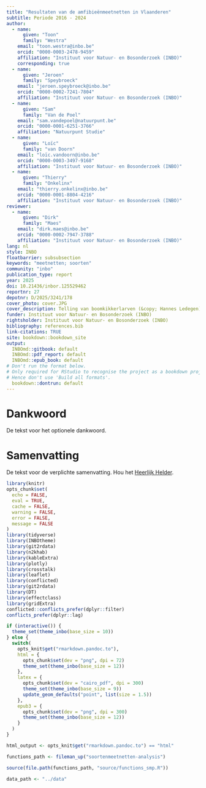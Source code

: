 ```yaml
---
title: "Resultaten van de amfibieënmeetnetten in Vlaanderen"
subtitle: Periode 2016 - 2024
author:
  - name:
      given: "Toon"
      family: "Westra"
    email: "toon.westra@inbo.be"
    orcid: "0000-0003-2478-9459"
    affiliation: "Instituut voor Natuur- en Bosonderzoek (INBO)"
    corresponding: true
  - name:
      given: "Jeroen"
      family: "Speybroeck"
    email: "jeroen.speybroeck@inbo.be"
    orcid: "0000-0002-7241-7804"
    affiliation: "Instituut voor Natuur- en Bosonderzoek (INBO)"
  - name:
      given: "Sam"
      family: "Van de Poel"
    email: "sam.vandepoel@natuurpunt.be"
    orcid: "0000-0001-6251-3766"
    affiliation: "Natuurpunt Studie"
  - name:
      given: "Loïc"
      family: "van Doorn"
    email: "loïc.vandoorn@inbo.be"
    orcid: "0000-0003-3497-9168"
    affiliation: "Instituut voor Natuur- en Bosonderzoek (INBO)"
  - name:
      given: "Thierry"
      family: "Onkelinx"
    email: "thierry.onkelinx@inbo.be"
    orcid: "0000-0001-8804-4216"
    affiliation: "Instituut voor Natuur- en Bosonderzoek (INBO)"
reviewer:
  - name:
      given: "Dirk"
      family: "Maes"
    email: "dirk.maes@inbo.be"
    orcid: "0000-0002-7947-3788"
    affiliation: "Instituut voor Natuur- en Bosonderzoek (INBO)"
lang: nl
style: INBO
floatbarrier: subsubsection
keywords: "meetnetten; soorten"
community: "inbo"
publication_type: report
year: 2025
doi: 10.21436/inbor.125529462
reportnr: 27
depotnr: D/2025/3241/178
cover_photo: cover.JPG
cover_description: Telling van boomkikkerlarven (&copy; Hannes Ledegen)
funder: Instituut voor Natuur- en Bosonderzoek (INBO)
rightsholder: Instituut voor Natuur- en Bosonderzoek (INBO)
bibliography: references.bib
link-citations: TRUE
site: bookdown::bookdown_site
output:
  INBOmd::gitbook: default
  INBOmd::pdf_report: default
  INBOmd::epub_book: default
# Don't run the format below.
# Only required for RStudio to recognise the project as a bookdown project.
# Hence don't use 'Build all formats'.
  bookdown::dontrun: default
---
```


# Dankwoord {.unnumbered}

De tekst voor het optionele dankwoord.

# Samenvatting {.unnumbered}

<!-- description: start -->

De tekst voor de verplichte samenvatting.
Hou het [Heerlijk Helder](https://overheid.vlaanderen.be/communicatie/heerlijk-helder).
<!-- description: end -->

```r
library(knitr)
opts_chunk$set(
  echo = FALSE,
  eval = TRUE,
  cache = FALSE,
  warning = FALSE,
  error = FALSE,
  message = FALSE
)
library(tidyverse)
library(INBOtheme)
library(git2rdata)
library(n2khab)
library(kableExtra)
library(plotly)
library(crosstalk)
library(leaflet)
library(conflicted)
library(git2rdata)
library(DT)
library(effectclass)
library(gridExtra)
conflicted::conflicts_prefer(dplyr::filter)
conflicts_prefer(dplyr::lag)

if (interactive()) {
  theme_set(theme_inbo(base_size = 10))
} else {
  switch(
    opts_knit$get("rmarkdown.pandoc.to"),
    html = {
      opts_chunk$set(dev = "png", dpi = 72)
      theme_set(theme_inbo(base_size = 12))
    },
    latex = {
      opts_chunk$set(dev = "cairo_pdf", dpi = 300)
      theme_set(theme_inbo(base_size = 9))
      update_geom_defaults("point", list(size = 1.5))
    },
    epub3 = {
      opts_chunk$set(dev = "png", dpi = 300)
      theme_set(theme_inbo(base_size = 12))
    }
  )
}
```

```r
html_output <- opts_knit$get("rmarkdown.pandoc.to") == "html"

functions_path <- fileman_up("soortenmeetnetten-analysis")

source(file.path(functions_path, "source/functions_smp.R"))

data_path <- "../data"
```
